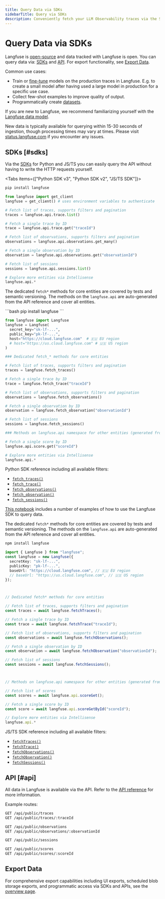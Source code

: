 ```yaml
---
title: Query Data via SDKs
sidebarTitle: Query via SDKs
description: Conveniently fetch your LLM Observability traces via the SDKs for few-shotting, fine-tuning or further analysis.
---
```


# Query Data via SDKs

Langfuse is [open-source](/open-source) and data tracked with Langfuse is open. You can query data via: [SDKs](#sdks) and [API](#api). For export functionality, see [Export Data](/docs/data-analytics/features/export).

Common use cases:

- Train or [fine-tune](/docs/fine-tuning) models on the production traces in Langfuse. E.g. to create a small model after having used a large model in production for a specific use case.
- Collect few-shot examples to improve quality of output.
- Programmatically create [datasets](/docs/datasets).

If you are new to Langfuse, we recommend familiarizing yourself with the [Langfuse data model](/docs/tracing-data-model).

<Callout type="info">

New data is typically available for querying within 15-30 seconds of ingestion, though processing times may vary at times. Please visit [status.langfuse.com](https://status.langfuse.com) if you encounter any issues.

</Callout>

## SDKs [#sdks]

Via the [SDKs](/docs/sdk/overview) for Python and JS/TS you can easily query the API without having to write the HTTP requests yourself.

<Tabs items={["Python SDK  v3", "Python SDK v2", "JS/TS SDK"]}>
<Tab>

```bash
pip install langfuse
```

```python
from langfuse import get_client
langfuse = get_client() # uses environment variables to authenticate

# Fetch list of traces, supports filters and pagination
traces = langfuse.api.trace.list()

# Fetch a single trace by ID
trace = langfuse.api.trace.get("traceId")

# Fetch list of observations, supports filters and pagination
observations = langfuse.api.observations.get_many()

# Fetch a single observation by ID
observation = langfuse.api.observations.get("observationId")

# Fetch list of sessions
sessions = langfuse.api.sessions.list()

# Explore more entities via Intellisense
langfuse.api.*
```

</Tab>
<Tab>

<Callout type="info">

The dedicated `fetch*` methods for core entities are covered by tests and semantic versioning. The methods on the `langfuse.api` are auto-generated from the API reference and cover all entities.

</Callout>
```bash
pip install langfuse
```

```python
from langfuse import Langfuse
langfuse = Langfuse(
  secret_key="sk-lf-...",
  public_key="pk-lf-...",
  host="https://cloud.langfuse.com"  # 🇪🇺 EU region
  # host="https://us.cloud.langfuse.com" # 🇺🇸 US region
)

### Dedicated fetch_* methods for core entities

# Fetch list of traces, supports filters and pagination
traces = langfuse.fetch_traces()

# Fetch a single trace by ID
trace = langfuse.fetch_trace("traceId")

# Fetch list of observations, supports filters and pagination
observations = langfuse.fetch_observations()

# Fetch a single observation by ID
observation = langfuse.fetch_observation("observationId")

# Fetch list of sessions
sessions = langfuse.fetch_sessions()

### Methods on langfuse.api namespace for other entities (generated from the API reference)

# Fetch a single score by ID
langfuse.api.score.get("scoreId")

# Explore more entities via Intellisense
langfuse.api.*
```

Python SDK reference including all available filters:

- [`fetch_traces()`](https://python.reference.langfuse.com/langfuse/client#Langfuse.fetch_traces)
- [`fetch_trace()`](https://python.reference.langfuse.com/langfuse/client#Langfuse.fetch_trace)
- [`fetch_observations()`](https://python.reference.langfuse.com/langfuse/client#Langfuse.fetch_observations)
- [`fetch_observation()`](https://python.reference.langfuse.com/langfuse/client#Langfuse.fetch_observation)
- [`fetch_sessions()`](https://python.reference.langfuse.com/langfuse/client#Langfuse.fetch_sessions)

[This notebook](/guides/cookbook/example_query_data_via_sdk) includes a number of examples of how to use the Langfuse SDK to query data.

</Tab>
<Tab>

<Callout type="info">

The dedicated `fetch*` methods for core entities are covered by tests and semantic versioning. The methods on the `langfuse.api` are auto-generated from the API reference and cover all entities.

</Callout>

```bash
npm install langfuse
```

```ts
import { Langfuse } from "langfuse";
const langfuse = new Langfuse({
  secretKey: "sk-lf-...",
  publicKey: "pk-lf-...",
  baseUrl: "https://cloud.langfuse.com", // 🇪🇺 EU region
  // baseUrl: "https://us.cloud.langfuse.com", // 🇺🇸 US region
});



// Dedicated fetch* methods for core entities

// Fetch list of traces, supports filters and pagination
const traces = await langfuse.fetchTraces();

// Fetch a single trace by ID
const trace = await langfuse.fetchTrace("traceId");

// Fetch list of observations, supports filters and pagination
const observations = await langfuse.fetchObservations();

// Fetch a single observation by ID
const observation = await langfuse.fetchObservation("observationId");

// Fetch list of sessions
const sessions = await langfuse.fetchSessions();



// Methods on langfuse.api namespace for other entities (generated from the API reference)

// Fetch list of scores
const scores = await langfuse.api.scoreGet();

// Fetch a single score by ID
const score = await langfuse.api.scoreGetById("scoreId");

// Explore more entities via Intellisense
langfuse.api.*
```

JS/TS SDK reference including all available filters:

- [`fetchTraces()`](https://js.reference.langfuse.com/classes/langfuse.Langfuse.html#fetchTraces)
- [`fetchTrace()`](https://js.reference.langfuse.com/classes/langfuse.Langfuse.html#fetchTrace)
- [`fetchObservations()`](https://js.reference.langfuse.com/classes/langfuse.Langfuse.html#fetchObservations)
- [`fetchObservation()`](https://js.reference.langfuse.com/classes/langfuse.Langfuse.html#fetchObservation)
- [`fetchSessions()`](https://js.reference.langfuse.com/classes/langfuse.Langfuse.html#fetchSessions)

</Tab>
</Tabs>

## API [#api]

All data in Langfuse is available via the API. Refer to the [API reference](https://api.reference.langfuse.com/) for more information.

Example routes:

```bash
GET /api/public/traces
GET /api/public/traces/:traceId

GET /api/public/observations
GET /api/public/observations/:observationId

GET /api/public/sessions

GET /api/public/scores
GET /api/public/scores/:scoreId
```

## Export Data

For comprehensive export capabilities including UI exports, scheduled blob storage exports, and programmatic access via SDKs and APIs, see the [overview page](/docs/api-and-data-platform/overview).
